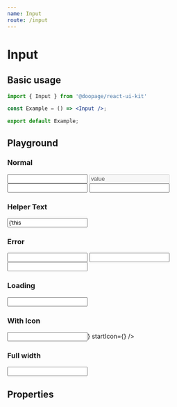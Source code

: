 ```yaml
---
name: Input
route: /input
---
```








# Input

## Basic usage

```jsx
import { Input } from '@doopage/react-ui-kit'

const Example = () => <Input />;

export default Example;
```

## Playground

### Normal
<Playground>
  <Input variant="outlined" label='input label' required />
  <Input variant="outlined" label='input disabled' disabled value='value' />
  <Input variant="standard" label='input label' />
  <Input variant="filled" label='input label' />
</Playground>

### Helper Text
<Playground>
  <Input helperText='this is helper text' value={'this is content'} />
</Playground>

### Error
<Playground>
  <Input variant="outlined" label='input label' error='this is error' />
  <Input variant="standard" label='input label' error='this is error' />
  <Input variant="filled" label='input label' error='this is error' />
</Playground>

### Loading
<Playground>
  <Input loading label='input label' />
</Playground>

### With Icon
<Playground>
  <Input helperText='this is helper text' label='input label' endIcon={<AdbIcon />} startIcon={<AdbIcon />} />
</Playground>

### Full width
<Playground>
  <Input helperText='this is helper text' label='input label' fullWidth />
</Playground>

## Properties

<Props of={Input} />
